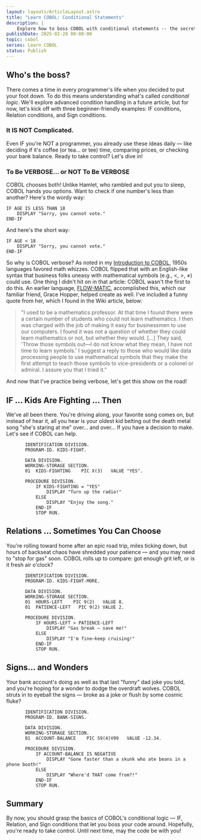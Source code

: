 ```yaml
---
layout: layouts/ArticleLayout.astro
title: "Learn COBOL: Conditional Statements"
description: |
    Explore how to boss COBOL with conditional statements -- the secret sauce for controlling your code's flow!
publishDate: 2025-02-28 00:00:00
topic: cobol
series: Learn COBOL
status: Publish
---
```

## Who's the boss?
There comes a time in every programmer's life when you decided to put your foot down. To do this means understanding what's called *conditional logic*.  We'll explore advanced condition handling in a future article, but for now, let's kick off with three beginner-friendly examples: IF conditions, Relation conditions, and Sign conditions.

### It IS NOT Complicated.
Even IF you're NOT a programmer, you already use these ideas daily — like deciding if it's coffee (or tea... or tee) time, comparing prices, or checking your bank balance. Ready to take control? Let's dive in!

### To Be VERBOSE... or NOT To Be VERBOSE
COBOL chooses both! Unlike Hamlet, who rambled and put you to sleep, COBOL hands you options. Want to check if one number's less than another? Here's the wordy way:

```cobol
IF AGE IS LESS THAN 18
    DISPLAY "Sorry, you cannot vote."
END-IF
```

And here's the short way:

```cobol
IF AGE < 18
    DISPLAY "Sorry, you cannot vote."
END-IF
```

So why is COBOL verbose? As noted in my [Introduction to COBOL](/articles/introduction-to-cobol), 1950s languages favored math whizzes. COBOL flipped that with an English-like syntax that business folks uneasy with mathematical symbols (e.g., &lt;, &gt;, &ne;) could use. One thing I didn't hit on in that article: COBOL wasn't the first to do this. An earlier language, [FLOW-MATIC](https://en.wikipedia.org/wiki/FLOW-MATIC), accomplished this, which our familiar friend, Grace Hopper, helped create as well. I've included a funny quote from her, which I found in the Wiki article, below:

> "I used to be a mathematics professor. At that time I found there were a certain number of students who could not learn mathematics. I then was charged with the job of making it easy for businessmen to use our computers. I found it was not a question of whether they could learn mathematics or not, but whether they would. […] They said, 'Throw those symbols out—I do not know what they mean, I have not time to learn symbols.' I suggest a reply to those who would like data processing people to use mathematical symbols that they make the first attempt to teach those symbols to vice-presidents or a colonel or admiral. I assure you that I tried it."

And now that I've practice being verbose, let's get this show on the road!

## IF ... Kids Are Fighting ... Then
We've all been there. You're driving along, your favorite song comes on, but instead of hear it, all you hear is your oldest kid belting out the death metal song "she's staring at me" over... and over... If you have a decision to make. Let's see if COBOL can help.

```cobol
       IDENTIFICATION DIVISION.
       PROGRAM-ID. KIDS-FIGHT.

       DATA DIVISION.
       WORKING-STORAGE SECTION.
       01  KIDS-FIGHTING    PIC X(3)   VALUE "YES".

       PROCEDURE DIVISION.
           IF KIDS-FIGHTING = "YES"
               DISPLAY "Turn up the radio!"
           ELSE
               DISPLAY "Enjoy the song."
           END-IF
           STOP RUN.

```

## Relations ... Sometimes You Can Choose
You're rolling toward home after an epic road trip, miles ticking down, but hours of backseat chaos have shredded your patience — and you may need to "stop for gas" soon. COBOL rolls up to compare: got enough grit left, or is it fresh air o'clock?

```cobol
       IDENTIFICATION DIVISION.
       PROGRAM-ID. KIDS-FIGHT-MORE.

       DATA DIVISION.
       WORKING-STORAGE SECTION.
       01  HOURS-LEFT    PIC 9(2)   VALUE 8.
       01  PATIENCE-LEFT   PIC 9(2) VALUE 2.

       PROCEDURE DIVISION.
           IF HOURS-LEFT > PATIENCE-LEFT
               DISPLAY "Gas break — save me!"
           ELSE
               DISPLAY "I'm fine—keep cruising!"
           END-IF
           STOP RUN.
```

## Signs... and Wonders
Your bank account's doing as well as that last "funny" dad joke you told, and you're hoping for a wonder to dodge the overdraft wolves. COBOL struts in to eyeball the signs — broke as a joke or flush by some cosmic fluke?


```cobol
       IDENTIFICATION DIVISION.
       PROGRAM-ID. BANK-SIGNS.

       DATA DIVISION.
       WORKING-STORAGE SECTION.
       01  ACCOUNT-BALANCE    PIC S9(4)V99   VALUE -12.34.

       PROCEDURE DIVISION.
           IF ACCOUNT-BALANCE IS NEGATIVE
               DISPLAY "Gone faster than a skunk who ate beans in a phone booth!"
           ELSE
               DISPLAY "Where'd THAT come from?!"
           END-IF
           STOP RUN.
```

## Summary
By now, you should grasp the basics of COBOL's conditional logic — IF, Relation, and Sign conditions that let you boss your code around. Hopefully, you're ready to take control. Until next time, may the code be with you!
